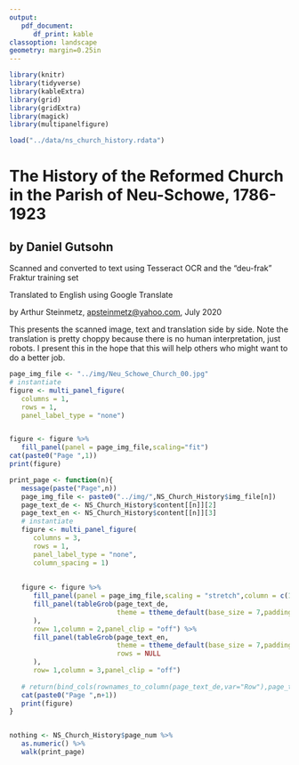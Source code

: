 ```yaml
---
output: 
   pdf_document:
      df_print: kable
classoption: landscape
geometry: margin=0.25in
---
```


```r

library(knitr)
library(tidyverse)
library(kableExtra)
library(grid)
library(gridExtra)
library(magick)
library(multipanelfigure)

load("../data/ns_church_history.rdata")

```
# The History of the Reformed Church in the Parish of Neu-Schowe, 1786-1923
## by Daniel Gutsohn

Scanned and converted to text using Tesseract OCR and the "deu-frak" Fraktur training set

Translated to English using Google Translate

by Arthur Steinmetz, <apsteinmetz@yahoo.com>, July 2020

This presents the scanned image, text and translation side by side. Note the translation is pretty choppy because there is no human interpretation, just robots.  I present this in the hope that this will help others who might want to do a better job.
\newpage
```r

page_img_file <- "../img/Neu_Schowe_Church_00.jpg"
# instantiate
figure <- multi_panel_figure(
   columns = 1,
   rows = 1,
   panel_label_type = "none")


figure <- figure %>% 
   fill_panel(panel = page_img_file,scaling="fit")
cat(paste0("Page ",1))   
print(figure)
```

```r

print_page <- function(n){
   message(paste("Page",n))
   page_img_file <- paste0("../img/",NS_Church_History$img_file[n])
   page_text_de <- NS_Church_History$content[[n]][2]
   page_text_en <- NS_Church_History$content[[n]][3]
   # instantiate
   figure <- multi_panel_figure(
      columns = 3,
      rows = 1,
      panel_label_type = "none",
      column_spacing = 1)
   
   
   figure <- figure %>% 
      fill_panel(panel = page_img_file,scaling = "stretch",column = c(1)) %>% 
      fill_panel(tableGrob(page_text_de,
                           theme = ttheme_default(base_size = 7,padding = unit(c(1,2),"mm"))
      ),
      row= 1,column = 2,panel_clip = "off") %>% 
      fill_panel(tableGrob(page_text_en, 
                           theme = ttheme_default(base_size = 7,padding = unit(c(1,2),"mm")),
                           rows = NULL
      ),
      row= 1,column = 3,panel_clip = "off") 
   
   # return(bind_cols(rownames_to_column(page_text_de,var="Row"),page_text_en))
   cat(paste0("Page ",n+1))   
   print(figure)
}


nothing <- NS_Church_History$page_num %>% 
   as.numeric() %>% 
   walk(print_page)

```
